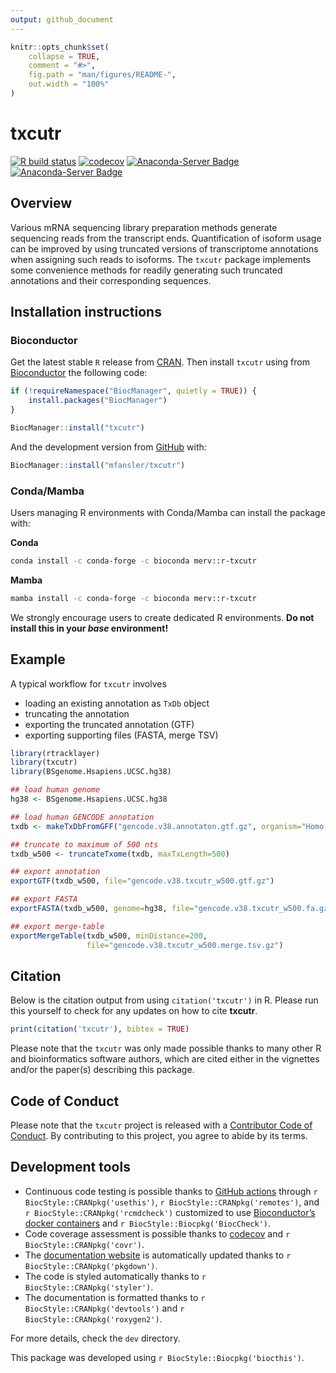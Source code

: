 ```yaml
---
output: github_document
---
```


<!-- README.md is generated from README.Rmd. Please edit that file -->

```r
knitr::opts_chunk$set(
    collapse = TRUE,
    comment = "#>",
    fig.path = "man/figures/README-",
    out.width = "100%"
)
```

# txcutr

<!-- badges: start -->
[![R build status](https://github.com/mfansler/txcutr/workflows/R-CMD-check-bioc/badge.svg)](https://github.com/mfansler/txcutr/actions)
[![codecov](https://codecov.io/gh/mfansler/txcutr/branch/main/graph/badge.svg?token=CGGZP68G67)](https://codecov.io/gh/mfansler/txcutr)
[![Anaconda-Server Badge](https://anaconda.org/merv/r-txcutr/badges/installer/conda.svg)](https://conda.anaconda.org/merv/r-txcutr)
[![Anaconda-Server Badge](https://anaconda.org/merv/r-txcutr/badges/version.svg)](https://anaconda.org/merv/r-txcutr)
<!-- badges: end -->

## Overview

Various mRNA sequencing library preparation methods generate sequencing reads 
from the transcript ends. Quantification of isoform usage can be improved by 
using truncated versions of transcriptome annotations when assigning such reads 
to isoforms. The `txcutr` package implements some convenience methods for 
readily generating such truncated annotations and their corresponding sequences.

## Installation instructions

### Bioconductor
Get the latest stable `R` release from [CRAN](http://cran.r-project.org/). Then install `txcutr` using from [Bioconductor](http://bioconductor.org/) the following code:

```r
if (!requireNamespace("BiocManager", quietly = TRUE)) {
    install.packages("BiocManager")
}

BiocManager::install("txcutr")
```

And the development version from [GitHub](https://github.com/mfansler/txcutr) with:

```r
BiocManager::install("mfansler/txcutr")
```

### Conda/Mamba

Users managing R environments with Conda/Mamba can install the package with:

**Conda**
```bash
conda install -c conda-forge -c bioconda merv::r-txcutr
```

**Mamba**
```bash
mamba install -c conda-forge -c bioconda merv::r-txcutr
```

We strongly encourage users to create dedicated R environments. **Do not 
install this in your *base* environment!**

## Example

A typical workflow for `txcutr` involves 

 - loading an existing annotation as `TxDb` object
 - truncating the annotation
 - exporting the truncated annotation (GTF)
 - exporting supporting files (FASTA, merge TSV)
 
```r
library(rtracklayer)
library(txcutr)
library(BSgenome.Hsapiens.UCSC.hg38)

## load human genome
hg38 <- BSgenome.Hsapiens.UCSC.hg38

## load human GENCODE annotation
txdb <- makeTxDbFromGFF("gencode.v38.annotaton.gtf.gz", organism="Homo sapiens")

## truncate to maximum of 500 nts
txdb_w500 <- truncateTxome(txdb, maxTxLength=500)

## export annotation
exportGTF(txdb_w500, file="gencode.v38.txcutr_w500.gtf.gz")

## export FASTA
exportFASTA(txdb_w500, genome=hg38, file="gencode.v38.txcutr_w500.fa.gz")

## export merge-table
exportMergeTable(txdb_w500, minDistance=200,
                 file="gencode.v38.txcutr_w500.merge.tsv.gz")
```

## Citation

Below is the citation output from using `citation('txcutr')` in R. Please
run this yourself to check for any updates on how to cite __txcutr__.

```r
print(citation('txcutr'), bibtex = TRUE)
```

Please note that the `txcutr` was only made possible thanks to many other R and bioinformatics software authors, which are cited either in the vignettes and/or the paper(s) describing this package.

## Code of Conduct

Please note that the `txcutr` project is released with a [Contributor Code of Conduct](http://bioconductor.org/about/code-of-conduct/). By contributing to this project, you agree to abide by its terms.

## Development tools

* Continuous code testing is possible thanks to [GitHub actions](https://www.tidyverse.org/blog/2020/04/usethis-1-6-0/)  through `r BiocStyle::CRANpkg('usethis')`, `r BiocStyle::CRANpkg('remotes')`, and `r BiocStyle::CRANpkg('rcmdcheck')` customized to use [Bioconductor's docker containers](https://www.bioconductor.org/help/docker/) and `r BiocStyle::Biocpkg('BiocCheck')`.
* Code coverage assessment is possible thanks to [codecov](https://codecov.io/gh) and `r BiocStyle::CRANpkg('covr')`.
* The [documentation website](http://mfansler.github.io/txcutr) is automatically updated thanks to `r BiocStyle::CRANpkg('pkgdown')`.
* The code is styled automatically thanks to `r BiocStyle::CRANpkg('styler')`.
* The documentation is formatted thanks to `r BiocStyle::CRANpkg('devtools')` and `r BiocStyle::CRANpkg('roxygen2')`.

For more details, check the `dev` directory.

This package was developed using `r BiocStyle::Biocpkg('biocthis')`.
